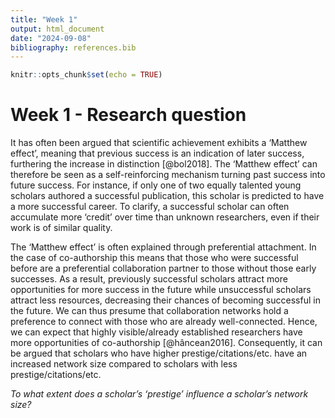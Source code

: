 ```yaml
---
title: "Week 1"
output: html_document
date: "2024-09-08"
bibliography: references.bib
---
```


```r
knitr::opts_chunk$set(echo = TRUE)
```

# Week 1 - Research question

It has often been argued that scientific achievement exhibits a ‘Matthew effect’, meaning that previous success is an indication of later success, furthering the increase in distinction [@bol2018]. The ‘Matthew effect’ can therefore be seen as a self-reinforcing mechanism turning past success into future success. For instance, if only one of two equally talented young scholars authored a successful publication, this scholar is predicted to have a more successful career. To clarify, a successful scholar can often accumulate more ‘credit’ over time than unknown researchers, even if their work is of similar quality.

The ‘Matthew effect’ is often explained through preferential attachment. In the case of co-authorship this means that those who were successful before are a preferential collaboration partner to those without those early successes. As a result, previously successful scholars attract more opportunities for more success in the future while unsuccessful scholars attract less resources, decreasing their chances of becoming successful in the future. We can thus presume that collaboration networks hold a preference to connect with those who are already well-connected. Hence, we can expect that highly visible/already established researchers have more opportunities of co-authorship [@hâncean2016]. Consequently, it can be argued that scholars who have higher prestige/citations/etc. have an increased network size compared to scholars with less prestige/citations/etc.

*To what extent does a scholar’s ‘prestige’ influence a scholar’s network size?*
